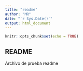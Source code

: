 ```yaml
---
title: "readme"
author: "MR"
date: "`r Sys.Date()`"
output: html_document
---
```


```r
knitr::opts_chunk$set(echo = TRUE)
```

## README

Archivo de prueba readme
